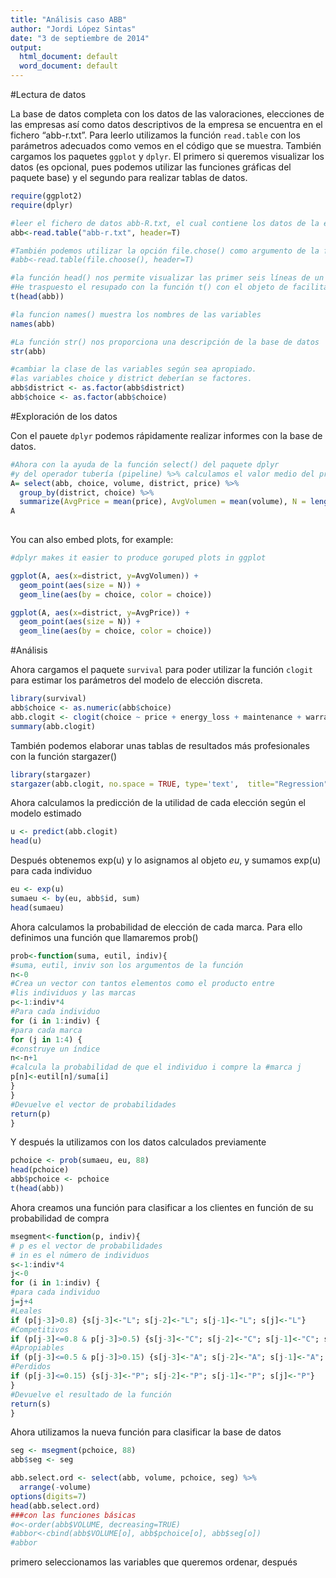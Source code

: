 ```yaml
---
title: "Análisis caso ABB"
author: "Jordi López Sintas"
date: "3 de septiembre de 2014"
output:
  html_document: default
  word_document: default
---
```


#Lectura de datos

La base de datos completa con los datos de las valoraciones, elecciones de las empresas así como datos descriptivos de la empresa se encuentra en el fichero "abb-r.txt". Para leerlo utilizamos la función `read.table` con los parámetros adecuados como vemos en el código que se muestra. También cargamos los paquetes `ggplot` y `dplyr`. El primero si queremos visualizar los datos (es opcional, pues podemos utilizar las funciones gráficas del paquete base) y el segundo para realizar tablas de datos.


```r
require(ggplot2)
require(dplyr)

#leer el fichero de datos abb-R.txt, el cual contiene los datos de la elección de las empresas eléctricas y la descripción de su volumen de compras así cómo su distrito.
abb<-read.table("abb-r.txt", header=T)

#También podemos utilizar la opción file.chose() como argumento de la función read.table. #Este argumentos nos permite escoger un fichero de datos guardado en el ordenador local)
#abb<-read.table(file.choose(), header=T)

#la función head() nos permite visualizar las primer seis líneas de un objeto de datos.
#He traspuesto el resupado con la función t() con el objeto de facilitar la lectura. Así las líneas representan las variables y las columnas los valors para las 6 primeras observaciones.
t(head(abb))   

#la funcion names() muestra los nombres de las variables 
names(abb) 

#La función str() nos proporciona una descripción de la base de datos
str(abb)

#cambiar la clase de las variables según sea apropiado.
#las variables choice y district deberían se factores.
abb$district <- as.factor(abb$district)
abb$choice <- as.factor(abb$choice)
```

#Exploración de los datos

Con el pauete `dplyr` podemos rápidamente realizar informes con la base de datos.

```r
#Ahora con la ayuda de la función select() del paquete dplyr 
#y del operador tubería (pipeline) %>% calculamos el valor medio del precio y volumen
A= select(abb, choice, volume, district, price) %>%
  group_by(district, choice) %>%
  summarize(AvgPrice = mean(price), AvgVolumen = mean(volume), N = length(price))
A
              
```

You can also embed plots, for example:

```r

#dplyr makes it easier to produce goruped plots in ggplot

ggplot(A, aes(x=district, y=AvgVolumen)) +
  geom_point(aes(size = N)) +
  geom_line(aes(by = choice, color = choice))  

ggplot(A, aes(x=district, y=AvgPrice)) +
  geom_point(aes(size = N)) +
  geom_line(aes(by = choice, color = choice))  

```

#Análisis

Ahora cargamos el paquete `survival` para poder utilizar la función `clogit` para estimar los parámetros del modelo de elección discreta.


```r
library(survival)
abb$choice <- as.numeric(abb$choice)
abb.clogit <- clogit(choice ~ price + energy_loss + maintenance + warranty + spare_parts + ease_install + problem_solving + quality + DA + DB + DC + strata(id), data = abb)
summary(abb.clogit)
```
También podemos elaborar unas tablas de resultados más profesionales con la función stargazer()
```r

library(stargazer)
stargazer(abb.clogit, no.space = TRUE, type='text',  title="Regression")
```
Ahora calculamos la predicción de la utilidad de cada elección según el modelo estimado

```r
u <- predict(abb.clogit)
head(u)
```
Después obtenemos exp(u) y lo asignamos al objeto *eu*,  y sumamos exp(u) para cada individuo
```r
eu <- exp(u)
sumaeu <- by(eu, abb$id, sum)
head(sumaeu)
```

Ahora calculamos la probabilidad de elección de cada marca. Para ello definimos una función que llamaremos prob()

```r
prob<-function(suma, eutil, indiv){
#suma, eutil, inviv son los argumentos de la función
n<-0
#Crea un vector con tantos elementos como el producto entre 
#lis individuos y las marcas
p<-1:indiv*4
#Para cada individuo
for (i in 1:indiv) {
#para cada marca
for (j in 1:4) {
#construye un índice
n<-n+1
#calcula la probabilidad de que el individuo i compre la #marca j
p[n]<-eutil[n]/suma[i]
}
}
#Devuelve el vector de probabilidades
return(p)
}
```
Y después la utilizamos con los datos calculados previamente

```r

pchoice <- prob(sumaeu, eu, 88)
head(pchoice)
abb$pchoice <- pchoice
t(head(abb))
```

Ahora creamos una función para clasificar a los clientes en función de su probabilidad de compra

```r
msegment<-function(p, indiv){
# p es el vector de probabilidades
# in es el número de individuos 
s<-1:indiv*4
j<-0
for (i in 1:indiv) {
#para cada individuo
j=j+4
#Leales
if (p[j-3]>0.8) {s[j-3]<-"L"; s[j-2]<-"L"; s[j-1]<-"L"; s[j]<-"L"}
#Competitivos
if (p[j-3]<=0.8 & p[j-3]>0.5) {s[j-3]<-"C"; s[j-2]<-"C"; s[j-1]<-"C"; s[j]<-"C"}
#Apropiables
if (p[j-3]<=0.5 & p[j-3]>0.15) {s[j-3]<-"A"; s[j-2]<-"A"; s[j-1]<-"A"; s[j]<-"A"}
#Perdidos
if (p[j-3]<=0.15) {s[j-3]<-"P"; s[j-2]<-"P"; s[j-1]<-"P"; s[j]<-"P"}
}
#Devuelve el resultado de la función
return(s)
}
```
Ahora utilizamos la nueva función para clasificar  la base de datos
```r
seg <- msegment(pchoice, 88)
abb$seg <- seg

abb.select.ord <- select(abb, volume, pchoice, seg) %>%
  arrange(-volume)
options(digits=7)
head(abb.select.ord)
###con las funciones básicas
#o<-order(abb$VOLUME, decreasing=TRUE) 
#abbor<-cbind(abb$VOLUME[o], abb$pchoice[o], abb$seg[o]) 
#abbor
```
primero seleccionamos las variables que queremos ordenar, después 